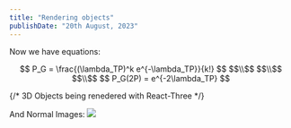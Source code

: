 ```yaml
---
title: "Rendering objects"
publishDate: "20th August, 2023"
---
```

Now we have equations:
<center> 
$$ P_G = \frac{(\lambda_TP)^k e^{-\lambda_TP}}{k!} $$
$$\\$$
$$\\$$
$$\\$$
$$ P_G(2P) = e^{-2\lambda_TP} $$
</center>

{/* 3D Objects being renedered with React-Three
<MeshRender url="../bottle-tutorial.glb"/> */}

And Normal Images:
<img src="../noise.png"/>

